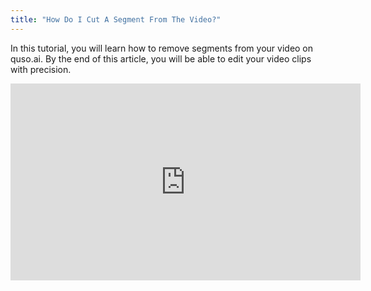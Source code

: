 ```yaml
---
title: "How Do I Cut A Segment From The Video?"
---
```


In this tutorial, you will learn how to remove segments from your video on quso.ai. By the end of this article, you will be able to edit your video clips with precision.

<iframe width="560" height="315" src="https://www.youtube.com/embed/CDunf3YLzag?si=VkWwSjqjAzx91ubf" title="YouTube video player" frameborder="0" allow="accelerometer; autoplay; clipboard-write; encrypted-media; gyroscope; picture-in-picture; web-share" referrerpolicy="strict-origin-when-cross-origin" allowfullscreen />

### **Step 1**

Identify the part of the video you want to cut out.

### **Step 2**

Move your cursor to the start of the desired section in the timeline.

![Cut Merge1 Jp](/images/cut-merge1.jpg)

 

### **Step 3**

Click on the Split Selection option.

This action will split your clip at the point where your cursor is.

![Cut Merger2 Jp](/images/cut-merger2.jpg)

### **Step 4**

Decide on the end of the section you want to cut out. 

### **Step 5**

Move your cursor to this point and click on Split Selection again.

![Cut Merge3 Jp](/images/cut-merge3.jpg)

### **Step 6**

Click on the delete option to remove the selected part of the video.

![Cut Merge4 Jp](/images/cut-merge4.jpg)

 

By following these steps, you can cut, split, and merge any part of your video on [quso.ai](http://quso.ai)